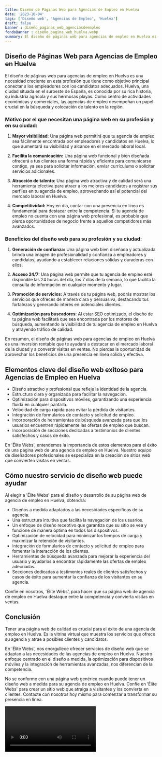```yaml
---
title: Diseño de Páginas Web para Agencias de Empleo en Huelva
date: '2023-10-04'
tags: ['Diseño web', 'Agencias de Empleo', 'Huelva']
draft: false
banner : diseño_paginas_web_agenciasdeempleo
fondoBanner : diseño_pagina_web_huelva.webp
summary: El diseño de páginas web para agencias de empleo en Huelva es una necesidad creciente en esta profesión que tiene como objetivo principal conectar a los empleadores con los candidatos adecuados. Huelva, una ciudad situada en el suroeste de España, es conocida por su rica historia, su industria agrícola y sus hermosas playas. Como centro de actividades económicas y comerciales, las agencias de empleo desempeñan un papel crucial en la búsqueda y colocación de talento en la región.
---
```


## Diseño de Páginas Web para Agencias de Empleo en Huelva

El diseño de páginas web para agencias de empleo en Huelva es una necesidad creciente en esta profesión que tiene como objetivo principal conectar a los empleadores con los candidatos adecuados. Huelva, una ciudad situada en el suroeste de España, es conocida por su rica historia, su industria agrícola y sus hermosas playas. Como centro de actividades económicas y comerciales, las agencias de empleo desempeñan un papel crucial en la búsqueda y colocación de talento en la región.

### Motivo por el que necesitan una página web en su profesión y en su ciudad:

1. **Mayor visibilidad:** Una página web permitirá que tu agencia de empleo sea fácilmente encontrada por empleadores y candidatos en Huelva, lo que aumentará su visibilidad y alcance en el mercado laboral local.

2. **Facilita la comunicación:** Una página web funcional y bien diseñada ofrecerá a tus clientes una forma rápida y eficiente para comunicarse contigo, ya sea para solicitar información, enviar currículums o solicitar servicios adicionales.

3. **Atracción de talento:** Una página web atractiva y de calidad será una herramienta efectiva para atraer a los mejores candidatos a registrar sus perfiles en tu agencia de empleo, aprovechando así el potencial del mercado laboral en Huelva.

4. **Competitividad:** Hoy en día, contar con una presencia en línea es fundamental para destacar entre la competencia. Si tu agencia de empleo no cuenta con una página web profesional, es probable que pierda oportunidades de negocio frente a aquellos competidores más avanzados.

### Beneficios del diseño web para su profesión y su ciudad:

1. **Generación de confianza:** Una página web bien diseñada y actualizada brinda una imagen de profesionalidad y confianza a empleadores y candidatos, ayudando a establecer relaciones sólidas y duraderas con ellos.

2. **Acceso 24/7:** Una página web permite que tu agencia de empleo esté disponible las 24 horas del día, los 7 días de la semana, lo que facilita la consulta de información en cualquier momento y lugar.

3. **Promoción de servicios:** A través de tu página web, podrás mostrar los servicios que ofreces de manera clara y persuasiva, destacando tus fortalezas y generando interés en potenciales clientes.

4. **Optimización para buscadores:** Al estar SEO optimizado, el diseño de tu página web facilitará que sea encontrada por los motores de búsqueda, aumentando la visibilidad de tu agencia de empleo en Huelva y atrayendo tráfico de calidad.

En resumen, el diseño de páginas web para agencias de empleo en Huelva es una inversión rentable que te ayudará a destacar en el mercado laboral de la ciudad y a convertir visitas en ventas. No pierdas la oportunidad de aprovechar los beneficios de una presencia en línea sólida y efectiva.

<GifSeo />

<Cta />

## Elementos clave del diseño web exitoso para Agencias de Empleo en Huelva

- Diseño atractivo y profesional que refleje la identidad de la agencia.
- Estructura clara y organizada para facilitar la navegación.
- Optimización para dispositivos móviles, garantizando una experiencia fluida en cualquier pantalla.
- Velocidad de carga rápida para evitar la pérdida de visitantes.
- Integración de formularios de contacto y solicitud de empleo.
- Incorporación de herramientas de búsqueda avanzada para que los usuarios encuentren rápidamente las ofertas de empleo que buscan.
- Incorporación de secciones dedicadas a testimonios de clientes satisfechos y casos de éxito.

En 'Élite Webs', entendemos la importancia de estos elementos para el éxito de una página web de una agencia de empleo en Huelva. Nuestro equipo de diseñadores profesionales se especializa en la creación de sitios web que convierten visitas en ventas.

## Cómo nuestro servicio de diseño web puede ayudar

Al elegir a 'Élite Webs' para el diseño y desarrollo de su página web de agencia de empleo en Huelva, obtendrá:

- Diseños a medida adaptados a las necesidades específicas de su agencia.
- Una estructura intuitiva que facilita la navegación de los usuarios.
- Un enfoque de diseño receptivo que garantiza que su sitio se vea y funcione de manera óptima en todos los dispositivos.
- Optimización de velocidad para minimizar los tiempos de carga y maximizar la retención de visitantes.
- Integración de formularios de contacto y solicitud de empleo para fomentar la interacción de los clientes.
- Herramientas de búsqueda avanzada para mejorar la experiencia del usuario y ayudarlos a encontrar rápidamente las ofertas de empleo adecuadas.
- Secciones dedicadas a testimonios reales de clientes satisfechos y casos de éxito para aumentar la confianza de los visitantes en su agencia.

Confíe en nosotros, 'Élite Webs', para hacer que su página web de agencia de empleo en Huelva destaque entre la competencia y convierta visitas en ventas.

## Conclusión

Tener una página web de calidad es crucial para el éxito de una agencia de empleo en Huelva. Es la vitrina virtual que muestra los servicios que ofrece su agencia y atrae a posibles clientes y candidatos.

En 'Élite Webs', nos enorgullece ofrecer servicios de diseño web que se adaptan a las necesidades de las agencias de empleo en Huelva. Nuestro enfoque centrado en el diseño a medida, la optimización para dispositivos móviles y la integración de herramientas avanzadas, nos diferencian de la competencia.

No se conforme con una página web genérica cuando puede tener un diseño web a medida para su agencia de empleo en Huelva. Confíe en 'Élite Webs' para crear un sitio web que atraiga a visitantes y los convierta en clientes. Contacte con nosotros hoy mismo para comenzar a transformar su presencia en línea.

<Video />

<CtaBot job='Agencias de Empleo' city='Huelva'/>

<Gmaps query='Huelva+españa+maps' />